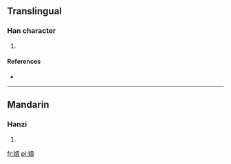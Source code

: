 ==Translingual==

===Han character===
{{Han char|rn=38|rad=女|as=11|sn=14|four=|canj=女手一金 (VQMC)|ids=⿰[[女]][[責]]}}

# {{defn|Han|sort=女11}}

====References====
* {{Han ref|kx=0270.090|dkj=06664|dj=0538.050|hdz=21074.170|uh=5AE7|ud=23271}}

----

==Mandarin==

===Hanzi===
{{cmn-hanzi|pin=[[cè]] ([[ce4]])|wg=ts'e<sup>4</sup>}}

# {{defn|lang=cmn|sort=女11}}

[[fr:嫧]]
[[pl:嫧]]